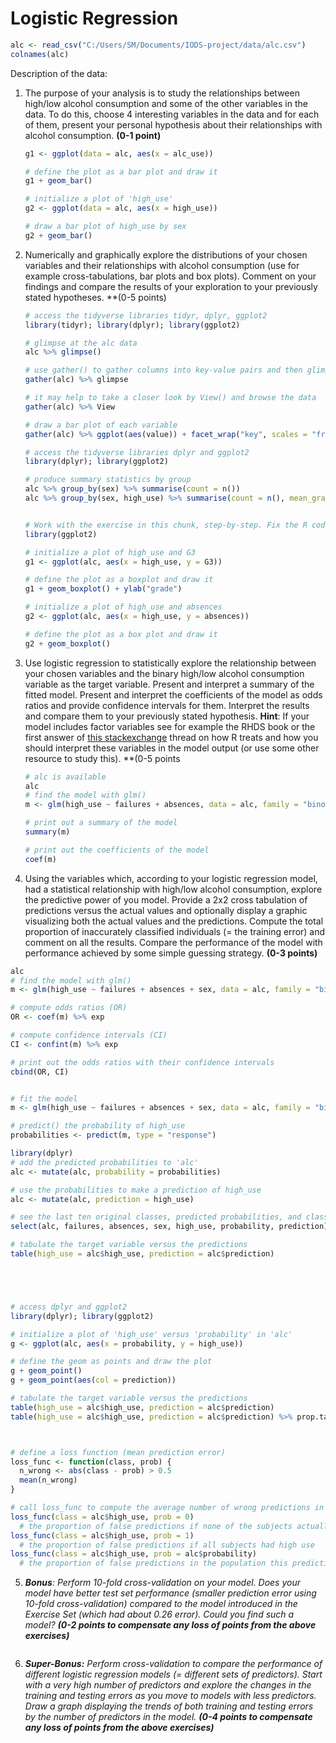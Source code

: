 # Logistic Regression

```r
alc <- read_csv("C:/Users/SM/Documents/IODS-project/data/alc.csv")
colnames(alc)
```

Description of the data:

1.  The purpose of your analysis is to study the relationships between high/low alcohol consumption and some of the other variables in the data. To do this, choose 4 interesting variables in the data and for each of them, present your personal hypothesis about their relationships with alcohol consumption. **(0-1 point)**

    ```r
    g1 <- ggplot(data = alc, aes(x = alc_use))

    # define the plot as a bar plot and draw it
    g1 + geom_bar()

    # initialize a plot of 'high_use'
    g2 <- ggplot(data = alc, aes(x = high_use))

    # draw a bar plot of high_use by sex
    g2 + geom_bar()
    ```

2.  Numerically and graphically explore the distributions of your chosen variables and their relationships with alcohol consumption (use for example cross-tabulations, bar plots and box plots). Comment on your findings and compare the results of your exploration to your previously stated hypotheses. \*\*(0-5 points)

    ```r
    # access the tidyverse libraries tidyr, dplyr, ggplot2
    library(tidyr); library(dplyr); library(ggplot2)

    # glimpse at the alc data
    alc %>% glimpse()

    # use gather() to gather columns into key-value pairs and then glimpse() at the resulting data
    gather(alc) %>% glimpse

    # it may help to take a closer look by View() and browse the data
    gather(alc) %>% View

    # draw a bar plot of each variable
    gather(alc) %>% ggplot(aes(value)) + facet_wrap("key", scales = "free")

    # access the tidyverse libraries dplyr and ggplot2
    library(dplyr); library(ggplot2)

    # produce summary statistics by group
    alc %>% group_by(sex) %>% summarise(count = n())
    alc %>% group_by(sex, high_use) %>% summarise(count = n(), mean_grade = mean(G3))


    # Work with the exercise in this chunk, step-by-step. Fix the R code!
    library(ggplot2)

    # initialize a plot of high_use and G3
    g1 <- ggplot(alc, aes(x = high_use, y = G3))

    # define the plot as a boxplot and draw it
    g1 + geom_boxplot() + ylab("grade")

    # initialize a plot of high_use and absences
    g2 <- ggplot(alc, aes(x = high_use, y = absences))

    # define the plot as a box plot and draw it
    g2 + geom_boxplot()
    ```

3.  Use logistic regression to statistically explore the relationship between your chosen variables and the binary high/low alcohol consumption variable as the target variable. Present and interpret a summary of the fitted model. Present and interpret the coefficients of the model as odds ratios and provide confidence intervals for them. Interpret the results and compare them to your previously stated hypothesis. **Hint**: If your model includes factor variables see for example the RHDS book or the first answer of [this stackexchange](http://stats.stackexchange.com/questions/60817/significance-of-categorical-predictor-in-logistic-regression) thread on how R treats and how you should interpret these variables in the model output (or use some other resource to study this). \*\*(0-5 points

    ```r
    # alc is available 
    alc
    # find the model with glm()
    m <- glm(high_use ~ failures + absences, data = alc, family = "binomial")

    # print out a summary of the model
    summary(m)

    # print out the coefficients of the model
    coef(m)
    ```

4.  Using the variables which, according to your logistic regression model, had a statistical relationship with high/low alcohol consumption, explore the predictive power of you model. Provide a 2x2 cross tabulation of predictions versus the actual values and optionally display a graphic visualizing both the actual values and the predictions. Compute the total proportion of inaccurately classified individuals (= the training error) and comment on all the results. Compare the performance of the model with performance achieved by some simple guessing strategy. **(0-3 points)**

```r
alc
# find the model with glm()
m <- glm(high_use ~ failures + absences + sex, data = alc, family = "binomial")

# compute odds ratios (OR)
OR <- coef(m) %>% exp

# compute confidence intervals (CI)
CI <- confint(m) %>% exp

# print out the odds ratios with their confidence intervals
cbind(OR, CI)


# fit the model
m <- glm(high_use ~ failures + absences + sex, data = alc, family = "binomial")

# predict() the probability of high_use
probabilities <- predict(m, type = "response")

library(dplyr)
# add the predicted probabilities to 'alc'
alc <- mutate(alc, probability = probabilities)

# use the probabilities to make a prediction of high_use
alc <- mutate(alc, prediction = high_use)

# see the last ten original classes, predicted probabilities, and class predictions
select(alc, failures, absences, sex, high_use, probability, prediction) %>% tail(10)

# tabulate the target variable versus the predictions
table(high_use = alc$high_use, prediction = alc$prediction)





# access dplyr and ggplot2
library(dplyr); library(ggplot2)

# initialize a plot of 'high_use' versus 'probability' in 'alc'
g <- ggplot(alc, aes(x = probability, y = high_use))

# define the geom as points and draw the plot
g + geom_point()
g + geom_point(aes(col = prediction))

# tabulate the target variable versus the predictions
table(high_use = alc$high_use, prediction = alc$prediction) 
table(high_use = alc$high_use, prediction = alc$prediction) %>% prop.table %>% addmargins



# define a loss function (mean prediction error)
loss_func <- function(class, prob) {
  n_wrong <- abs(class - prob) > 0.5
  mean(n_wrong)
}

# call loss_func to compute the average number of wrong predictions in the (training) data
loss_func(class = alc$high_use, prob = 0)
  # the proportion of false predictions if none of the subjects actually had high use
loss_func(class = alc$high_use, prob = 1)
  # the proportion of false predictions if all subjects had high use
loss_func(class = alc$high_use, prob = alc$probability)
  # the proportion of false predictions in the population this prediction is based on!
```

5.  ***Bonus**: Perform 10-fold cross-validation on your model. Does your model have better test set performance (smaller prediction error using 10-fold cross-validation) compared to the model introduced in the Exercise Set (which had about 0.26 error). Could you find such a model? **(0-2 points to compensate any loss of points from the above exercises)***

```r

```

6.  ***Super-Bonus:** Perform cross-validation to compare the performance of different logistic regression models (= different sets of predictors). Start with a very high number of predictors and explore the changes in the training and testing errors as you move to models with less predictors. Draw a graph displaying the trends of both training and testing errors by the number of predictors in the model. **(0-4 points to compensate any loss of points from the above exercises)***
